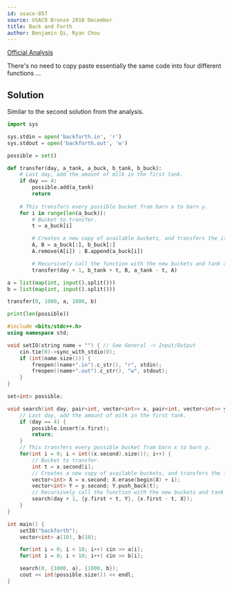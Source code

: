 ---
id: usaco-857
source: USACO Bronze 2018 December
title: Back and Forth
author: Benjamin Qi, Ryan Chou
---

[Official Analysis](http://www.usaco.org/current/data/sol_backforth_bronze_dec18.html)

There's no need to copy paste essentially the same code into four different
functions ...

## Solution

Similar to the second solution from the analysis.

<LanguageSection>
<PySection>
	
```py
import sys

sys.stdin = open('backforth.in', 'r')
sys.stdout = open('backforth.out', 'w')

possible = set()

def transfer(day, a_tank, a_buck, b_tank, b_buck):
	# Last day, add the amount of milk in the first tank.
	if day == 4:
		possible.add(a_tank)
		return
		
	# This transfers every possible bucket from barn x to barn y.
	for i in range(len(a_buck)):
		# Bucket to transfer.
		t = a_buck[i]

		# Creates a new copy of available buckets, and transfers the ith one.
		A, B = a_buck[:], b_buck[:]
		A.remove(A[i]) ; B.append(a_buck[i])

		# Recursively call the function with the new buckets and tank amounts.
		transfer(day + 1, b_tank + t, B, a_tank - t, A)

a = list(map(int, input().split()))
b = list(map(int, input().split()))

transfer(0, 1000, a, 1000, b)

print(len(possible))
```
</PySection>
<CPPSection>
	
```cpp
#include <bits/stdc++.h>
using namespace std;

void setIO(string name = "") { // See General -> Input/Output
	cin.tie(0)->sync_with_stdio(0);
	if (int(name.size())) {
		freopen((name+".in").c_str(), "r", stdin);
		freopen((name+".out").c_str(), "w", stdout);
	}
}

set<int> possible;

void search(int day, pair<int, vector<int>> x, pair<int, vector<int>> y) {
	// Last day, add the amount of milk in the first tank.
	if (day == 4) {
		possible.insert(x.first);
		return;
	}
	// This transfers every possible bucket from barn x to barn y.
	for(int i = 0; i < int((x.second).size()); i++) {
		// Bucket to transfer.
		int t = x.second[i];
		// Creates a new copy of available buckets, and transfers the ith one.
		vector<int> X = x.second; X.erase(begin(X) + i);
		vector<int> Y = y.second; Y.push_back(t);
		// Recursively call the function with the new buckets and tank amounts.
		search(day + 1, {y.first + t, Y}, {x.first - t, X});
	}
}

int main() {
	setIO("backforth");
	vector<int> a(10), b(10);

	for(int i = 0; i < 10; i++) cin >> a[i];
	for(int i = 0; i < 10; i++) cin >> b[i];

	search(0, {1000, a}, {1000, b});
	cout << int(possible.size()) << endl;
}
```
</CPPSection>
</LanguageSection>
